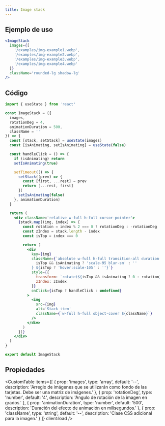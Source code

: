 ```yaml
---
title: Image stack
---
```



<div className='flex items-center justify-center mx-auto not-prose'>
  <Alert
    title='Pista'
    content='Haz click sobre la imagen para ver el efecto de cambio de imagen 🖼️.'
    type='default'
    styleVariant='bordered'
    client:load
  />
</div>

<DemoImageStack client:load />

## Ejemplo de uso

<CodeBlock client:load>

```jsx
<ImageStack
  images={[
    '/examples/img-example1.webp',
    '/examples/img-example2.webp',
    '/examples/img-example3.webp',
    '/examples/img-example4.webp'
  ]}
  className='rounded-lg shadow-lg'
/>
```

</CodeBlock>

## Código

<CodeBlock client:load>

```jsx
import { useState } from 'react'

const ImageStack = ({
  images,
  rotationDeg = 4,
  animationDuration = 500,
  className = ''
}) => {
  const [stack, setStack] = useState(images)
  const [isAnimating, setIsAnimating] = useState(false)

  const handleClick = () => {
    if (isAnimating) return
    setIsAnimating(true)

    setTimeout(() => {
      setStack((prev) => {
        const [first, ...rest] = prev
        return [...rest, first]
      })
      setIsAnimating(false)
    }, animationDuration)
  }

  return (
    <div className='relative w-full h-full cursor-pointer'>
      {stack.map((img, index) => {
        const rotation = index % 2 === 0 ? rotationDeg : -rotationDeg
        const zIndex = stack.length - index
        const isTop = index === 0

        return (
          <div
            key={img}
            className={`absolute w-full h-full transition-all duration-500 ease-in-out ${
              isTop && isAnimating ? 'scale-95 blur-sm' : ''
            } ${isTop ? 'hover:scale-105' : ''}`}
            style={{
              transform: `rotate(${isTop && isAnimating ? 0 : rotation}deg)`,
              zIndex: zIndex
            }}
            onClick={isTop ? handleClick : undefined}
          >
            <img
              src={img}
              alt='Stack item'
              className={`w-full h-full object-cover ${className}`}
            />
          </div>
        )
      })}
    </div>
  )
}

export default ImageStack
```

</CodeBlock>

## Propiedades

<CustomTable
  items={[
    {
      prop: 'images',
      type: 'array',
      default: '--',
      description:
        'Arreglo de imágenes que se utilizarán como fondo de las tarjetas. Debe ser una matriz de imágenes.'
    },
    {
      prop: 'rotationDeg',
      type: 'number',
      default: '4',
      description: 'Ángulo de rotación de la imagen en grados.'
    },
    {
      prop: 'animationDuration',
      type: 'number',
      default: '500',
      description: 'Duración del efecto de animación en milisegundos.'
    },
    {
      prop: 'className',
      type: 'string',
      default: '--',
      description: 'Clase CSS adicional para la imagen.'
    }
  ]}
  client:load
/>
